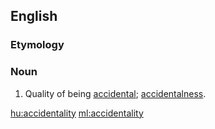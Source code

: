 ==English==

===Etymology===
{{suffix|accident|ality|lang=en}}

===Noun===
{{head|en|noun}}

# {{context|rare|lang=en}} Quality of being [[accidental]]; [[accidentalness]].

[[hu:accidentality]]
[[ml:accidentality]]